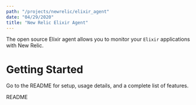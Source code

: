 ```yaml
---
path: "/projects/newrelic/elixir_agent"
date: "04/29/2020"
title: "New Relic Elixir Agent"
---
```



The open source Elixir agent allows you to monitor your `Elixir` applications with New Relic.

# Getting Started

Go to the README for setup, usage details, and a complete list of features.

<Link to="https://github.com/newrelic/elixir_agent">README</Link>